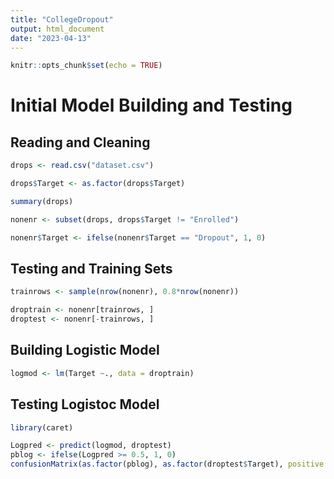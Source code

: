```yaml
---
title: "CollegeDropout"
output: html_document
date: "2023-04-13"
---
```


```r
knitr::opts_chunk$set(echo = TRUE)
```

# Initial Model Building and Testing

## Reading and Cleaning
```r
drops <- read.csv("dataset.csv")

drops$Target <- as.factor(drops$Target)

summary(drops)

nonenr <- subset(drops, drops$Target != "Enrolled")

nonenr$Target <- ifelse(nonenr$Target == "Dropout", 1, 0)
```


## Testing and Training Sets
```r
trainrows <- sample(nrow(nonenr), 0.8*nrow(nonenr))

droptrain <- nonenr[trainrows, ]
droptest <- nonenr[-trainrows, ]
```

## Building Logistic Model
```r
logmod <- lm(Target ~., data = droptrain)
```

## Testing Logistoc Model
```r
library(caret)

Logpred <- predict(logmod, droptest)
pblog <- ifelse(Logpred >= 0.5, 1, 0)
confusionMatrix(as.factor(pblog), as.factor(droptest$Target), positive = "1")
```

